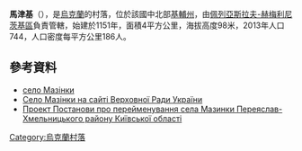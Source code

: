 {{coord|50|9|53|N|31|21|38|E|scale:30000|display=title}}

'''馬津基'''（{{lang-uk|Мазінки}}），是[[烏克蘭|烏克蘭]]的村落，位於該國中北部[[基輔州|基輔州]]，由[[佩列亞斯拉夫-赫梅利尼茨基區|佩列亞斯拉夫-赫梅利尼茨基區]]負責管轄，始建於1151年，面積4平方公里，海拔高度98米，2013年人口744，人口密度每平方公里186人。

==參考資料==
*[http://w1.c1.rada.gov.ua/pls/z7502/A005?rf7571=43414 село Мазінки]{{dead link|date=2018年5月 |bot=InternetArchiveBot |fix-attempted=yes }}
* [http://w1.c1.rada.gov.ua/pls/z7502/A005?rf7571=43414 Село Мазінки на сайті Верховної Ради України]{{dead link|date=2018年5月 |bot=InternetArchiveBot |fix-attempted=yes }}
* [http://w1.c1.rada.gov.ua/pls/zweb2/webproc4_1?pf3511=45337 Проект Постанови про перейменування села Мазинки Переяслав-Хмельницького району Київської області] {{Wayback|url=http://w1.c1.rada.gov.ua/pls/zweb2/webproc4_1?pf3511=45337 |date=20130520172949 }}

{{Ukraine-geo-stub}}
[[Category:烏克蘭村落|Category:烏克蘭村落]]